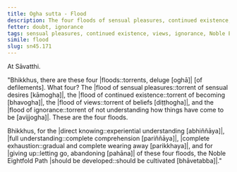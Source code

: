 ```yaml
---
title: Ogha sutta - Flood
description: The four floods of sensual pleasures, continued existence, views, and ignorance are described in brief. The Noble Eightfold Path is the way to direct knowing, full understanding, complete exhaustion, and giving up of these floods.
fetter: doubt, ignorance
tags: sensual pleasures, continued existence, views, ignorance, Noble Eightfold Path, direct knowing, full understanding, complete exhaustion, giving up, sn, sn45-56, sn45
simile: flood
slug: sn45.171
---
```


At Sāvatthi.

"Bhikkhus, there are these four |floods::torrents, deluge [oghā]| [of defilements]. What four? The \|flood of sensual pleasures::torrent of sensual desires [kāmogha]|, the \|flood of continued existence::torrent of becoming [bhavogha]|, the \|flood of views::torrent of beliefs [diṭṭhogha]|, and the \|flood of ignorance::torrent of not understanding how things have come to be [avijjogha]|. These are the four floods.

Bhikkhus, for the \|direct knowing::experiential understanding [abhiññāya]|, \|full understanding::complete comprehension [pariññāya]|, \|complete exhaustion::gradual and complete wearing away [parikkhaya]|, and for \|giving up::letting go, abandoning [pahāna]| of these four floods, the Noble Eightfold Path \|should be developed::should be cultivated [bhāvetabba]|."